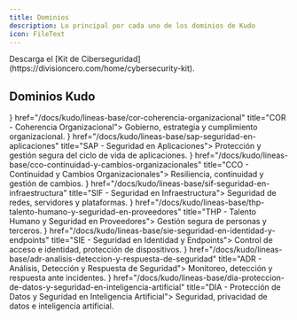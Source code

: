 ```yaml
---
title: Dominios
description: Lo principal por cada uno de los dominios de Kudo
icon: FileText
---
```



<Callout>
  Descarga el [Kit de Ciberseguridad](https://divisioncero.com/home/cybersecurity-kit).
</Callout>

## Dominios Kudo

<Cards>
  <Card icon={<Building2 />} href="/docs/kudo/lineas-base/cor-coherencia-organizacional" title="COR - Coherencia Organizacional">
    Gobierno, estrategia y cumplimiento organizacional.
  </Card>
  <Card icon={<Shield />} href="/docs/kudo/lineas-base/sap-seguridad-en-aplicaciones" title="SAP - Seguridad en Aplicaciones">
    Protección y gestión segura del ciclo de vida de aplicaciones.
  </Card>
  <Card icon={<Repeat />} href="/docs/kudo/lineas-base/cco-continuidad-y-cambios-organizacionales" title="CCO - Continuidad y Cambios Organizacionales">
    Resiliencia, continuidad y gestión de cambios.
  </Card>
  <Card icon={<Server />} href="/docs/kudo/lineas-base/sif-seguridad-en-infraestructura" title="SIF - Seguridad en Infraestructura">
    Seguridad de redes, servidores y plataformas.
  </Card>
  <Card icon={<Users />} href="/docs/kudo/lineas-base/thp-talento-humano-y-seguridad-en-proveedores" title="THP - Talento Humano y Seguridad en Proveedores">
    Gestión segura de personas y terceros.
  </Card>
  <Card icon={<KeyRound />} href="/docs/kudo/lineas-base/sie-seguridad-en-identidad-y-endpoints" title="SIE - Seguridad en Identidad y Endpoints">
    Control de acceso e identidad, protección de dispositivos.
  </Card>
  <Card icon={<Activity />} href="/docs/kudo/lineas-base/adr-analisis-deteccion-y-respuesta-de-seguridad" title="ADR - Análisis, Detección y Respuesta de Seguridad">
    Monitoreo, detección y respuesta ante incidentes.
  </Card>
  <Card icon={<DatabaseZap />} href="/docs/kudo/lineas-base/dia-proteccion-de-datos-y-seguridad-en-inteligencia-artificial" title="DIA - Protección de Datos y Seguridad en Inteligencia Artificial">
    Seguridad, privacidad de datos e inteligencia artificial.
  </Card>
</Cards>


